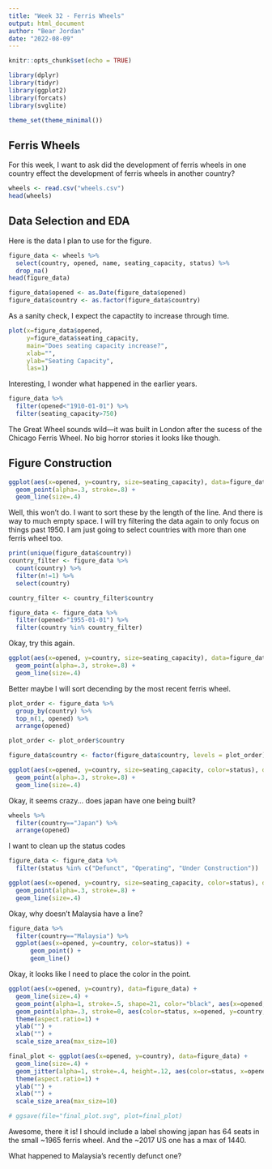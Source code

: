 ```yaml
---
title: "Week 32 - Ferris Wheels"
output: html_document
author: "Bear Jordan"
date: "2022-08-09"
---
```


```r
knitr::opts_chunk$set(echo = TRUE)
```

```r
library(dplyr)
library(tidyr)
library(ggplot2)
library(forcats)
library(svglite)

theme_set(theme_minimal())
```

## Ferris Wheels

For this week, I want to ask did the development of ferris wheels in one country effect the development of ferris wheels in another country?

```r
wheels <- read.csv("wheels.csv")
head(wheels)
```


## Data Selection and EDA

Here is the data I plan to use for the figure.

```r
figure_data <- wheels %>% 
  select(country, opened, name, seating_capacity, status) %>% 
  drop_na()
head(figure_data)
```
```r
figure_data$opened <- as.Date(figure_data$opened)
figure_data$country <- as.factor(figure_data$country)
```


As a sanity check, I expect the capactity to increase through time.

```r
plot(x=figure_data$opened,
     y=figure_data$seating_capacity,
     main="Does seating capacity increase?",
     xlab="",
     ylab="Seating Capacity",
     las=1)
```

Interesting, I wonder what happened in the earlier years.

```r
figure_data %>% 
  filter(opened<"1910-01-01") %>% 
  filter(seating_capacity>750)
```

The Great Wheel sounds wild---it was built in London after the sucess of the Chicago Ferris Wheel. No big horror stories it looks like though.

## Figure Construction

```r
ggplot(aes(x=opened, y=country, size=seating_capacity), data=figure_data) +
  geom_point(alpha=.3, stroke=.8) +
  geom_line(size=.4)
```

Well, this won't do. I want to sort these by the length of the line. And there is way to much empty space. I will try filtering the data again to only focus on things past 1950. I am just going to select countries with more than one ferris wheel too.

```r
print(unique(figure_data$country))
country_filter <- figure_data %>% 
  count(country) %>% 
  filter(n!=1) %>% 
  select(country)

country_filter <- country_filter$country

figure_data <- figure_data %>% 
  filter(opened>"1955-01-01") %>% 
  filter(country %in% country_filter)
```

Okay, try this again.

```r
ggplot(aes(x=opened, y=country, size=seating_capacity), data=figure_data) +
  geom_point(alpha=.3, stroke=.8) +
  geom_line(size=.4)
```

Better maybe I will sort decending by the most recent ferris wheel.

```r
plot_order <- figure_data %>% 
  group_by(country) %>% 
  top_n(1, opened) %>% 
  arrange(opened)

plot_order <- plot_order$country

figure_data$country <- factor(figure_data$country, levels = plot_order)
```

```r
ggplot(aes(x=opened, y=country, size=seating_capacity, color=status), data=figure_data) +
  geom_point(alpha=.3, stroke=.8) +
  geom_line(size=.4)
```

Okay, it seems crazy... does japan have one being built?

```r
wheels %>% 
  filter(country=="Japan") %>% 
  arrange(opened)
```

I want to clean up the status codes

```r
figure_data <- figure_data %>% 
  filter(status %in% c("Defunct", "Operating", "Under Construction"))
```

```r
ggplot(aes(x=opened, y=country, size=seating_capacity, color=status), data=figure_data) +
  geom_point(alpha=.3, stroke=.8) +
  geom_line(size=.4)
```

Okay, why doesn't Malaysia have a line?

```r
figure_data %>% 
  filter(country=="Malaysia") %>% 
  ggplot(aes(x=opened, y=country, color=status)) +
      geom_point() +
      geom_line()
```

Okay, it looks like I need to place the color in the point.

```r
ggplot(aes(x=opened, y=country), data=figure_data) +
  geom_line(size=.4) +
  geom_point(alpha=1, stroke=.5, shape=21, color="black", aes(x=opened, y=country, size=seating_capacity), data=figure_data) +
  geom_point(alpha=.3, stroke=0, aes(color=status, x=opened, y=country, color=status, size=seating_capacity), data=figure_data) +
  theme(aspect.ratio=1) +
  ylab("") +
  xlab("") +
  scale_size_area(max_size=10)
```

```r
final_plot <- ggplot(aes(x=opened, y=country), data=figure_data) +
  geom_line(size=.4) +
  geom_jitter(alpha=1, stroke=.4, height=.12, aes(color=status, x=opened, y=country, size=seating_capacity), data=figure_data) +
  theme(aspect.ratio=1) +
  ylab("") +
  xlab("") +
  scale_size_area(max_size=10)
```

```r
# ggsave(file="final_plot.svg", plot=final_plot)
```

Awesome, there it is! I should include a label showing japan has 64 seats in the small ~1965 ferris wheel. And the ~2017 US one has a max of 1440.

What happened to Malaysia's recently defunct one?